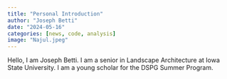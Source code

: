 ```yaml
---
title: "Personal Introduction"
author: "Joseph Betti"
date: "2024-05-16"
categories: [news, code, analysis]
image: "Najul.jpeg"
---
```


Hello, I am Joseph Betti. I am a senior in Landscape Architecture at Iowa State University. I am a young scholar for the DSPG Summer Program.
